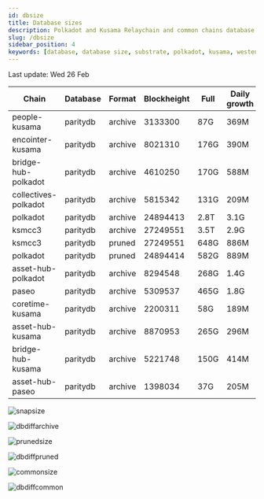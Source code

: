 ```yaml
---
id: dbsize
title: Database sizes
description: Polkadot and Kusama Relaychain and common chains database sizes
slug: /dbsize
sidebar_position: 4
keywords: [database, database size, substrate, polkadot, kusama, westend]
---
```



Last update: Wed 26 Feb

| Chain    | Database   | Format | Blockheight | Full         | Daily growth |
| ------------------------| ----------- | -------- | ------- | ---------- | ----- | 
| people-kusama | paritydb | archive | 3133300 | 87G | 369M |
| encointer-kusama | paritydb | archive | 8021310 | 176G | 390M |
| bridge-hub-polkadot | paritydb | archive | 4610250 | 170G | 588M |
| collectives-polkadot | paritydb | archive | 5815342 | 131G | 209M |
| polkadot | paritydb | archive | 24894413 | 2.8T | 3.1G |
| ksmcc3 | paritydb | archive | 27249551 | 3.5T | 2.9G |
| ksmcc3 | paritydb | pruned | 27249551 | 648G | 886M |
| polkadot | paritydb | pruned | 24894414 | 582G | 889M |
| asset-hub-polkadot | paritydb | archive | 8294548 | 268G | 1.4G |
| paseo | paritydb | archive | 5309537 | 465G | 1.8G |
| coretime-kusama | paritydb | archive | 2200311 | 58G | 189M |
| asset-hub-kusama | paritydb | archive | 8870953 | 265G | 296M |
| bridge-hub-kusama | paritydb | archive | 5221748 | 150G | 414M |
| asset-hub-paseo | paritydb | archive | 1398034 | 37G | 205M |

![snapsize](/img/archivesize.png)

![dbdiffarchive](/img/dbdiffrelay.png)

![prunedsize](/img/prunedsize.png)

![dbdiffpruned](/img/dbdiffpruned.png)

![commonsize](/img/commonsize.png)

![dbdiffcommon](/img/dbdiffcommon.png)
